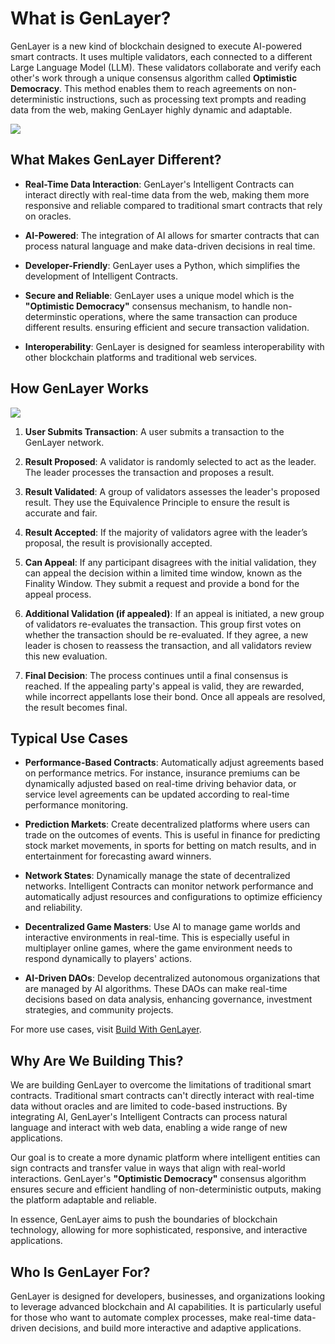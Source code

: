 # What is GenLayer?
GenLayer is a new kind of blockchain designed to execute AI-powered smart contracts. It uses multiple validators, each connected to a different Large Language Model (LLM). These validators collaborate and verify each other's work through a unique consensus algorithm called **Optimistic Democracy**. This method enables them to reach agreements on non-deterministic instructions, such as processing text prompts and reading data from the web, making GenLayer highly dynamic and adaptable.


![](/evolution.jpeg)

## What Makes GenLayer Different?

- **Real-Time Data Interaction**: GenLayer's Intelligent Contracts can interact directly with real-time data from the web, making them more responsive and reliable compared to traditional smart contracts that rely on oracles.

- **AI-Powered**: The integration of AI allows for smarter contracts that can process natural language and make data-driven decisions in real time. 

- **Developer-Friendly**: GenLayer uses a Python, which simplifies the development of Intelligent Contracts.

- **Secure and Reliable**: GenLayer uses a unique model which is the **"Optimistic Democracy"** consensus mechanism, to handle non-determinstic operations, where the same transaction can produce different results. ensuring efficient and secure transaction validation.

- **Interoperability**: GenLayer is designed for seamless interoperability with other blockchain platforms and traditional web services.

## How GenLayer Works

![](/genlayer-works.png)

1. **User Submits Transaction**: A user submits a transaction to the GenLayer network.

2. **Result Proposed**: A validator is randomly selected to act as the leader. The leader processes the transaction and proposes a result.

3. **Result Validated**: A group of validators assesses the leader's proposed result. They use the Equivalence Principle to ensure the result is accurate and fair.

4. **Result Accepted**: If the majority of validators agree with the leader’s proposal, the result is provisionally accepted.

5. **Can Appeal**: If any participant disagrees with the initial validation, they can appeal the decision within a limited time window, known as the Finality Window. They submit a request and provide a bond for the appeal process.

6. **Additional Validation (if appealed)**: If an appeal is initiated, a new group of validators re-evaluates the transaction. This group first votes on whether the transaction should be re-evaluated. If they agree, a new leader is chosen to reassess the transaction, and all validators review this new evaluation.

7. **Final Decision**: The process continues until a final consensus is reached. If the appealing party's appeal is valid, they are rewarded, while incorrect appellants lose their bond. Once all appeals are resolved, the result becomes final.

## Typical Use Cases

- **Performance-Based Contracts**: Automatically adjust agreements based on performance metrics. For instance, insurance premiums can be dynamically adjusted based on real-time driving behavior data, or service level agreements can be updated according to real-time performance monitoring.
  
- **Prediction Markets**: Create decentralized platforms where users can trade on the outcomes of events. This is useful in finance for predicting stock market movements, in sports for betting on match results, and in entertainment for forecasting award winners.
  
- **Network States**: Dynamically manage the state of decentralized networks. Intelligent Contracts can monitor network performance and automatically adjust resources and configurations to optimize efficiency and reliability.
  
- **Decentralized Game Masters**: Use AI to manage game worlds and interactive environments in real-time. This is especially useful in multiplayer online games, where the game environment needs to respond dynamically to players' actions.
  
- **AI-Driven DAOs**: Develop decentralized autonomous organizations that are managed by AI algorithms. These DAOs can make real-time decisions based on data analysis, enhancing governance, investment strategies, and community projects.

For more use cases, visit [Build With GenLayer](https://docs.genlayer.com/ideas).

## Why Are We Building This?

We are building GenLayer to overcome the limitations of traditional smart contracts. Traditional smart contracts can't directly interact with real-time data without oracles and are limited to code-based instructions. By integrating AI, GenLayer's Intelligent Contracts can process natural language and interact with web data, enabling a wide range of new applications.

Our goal is to create a more dynamic platform where intelligent entities can sign contracts and transfer value in ways that align with real-world interactions. GenLayer's **"Optimistic Democracy"** consensus algorithm ensures secure and efficient handling of non-deterministic outputs, making the platform adaptable and reliable.

In essence, GenLayer aims to push the boundaries of blockchain technology, allowing for more sophisticated, responsive, and interactive applications.

## Who Is GenLayer For?

GenLayer is designed for developers, businesses, and organizations looking to leverage advanced blockchain and AI capabilities. It is particularly useful for those who want to automate complex processes, make real-time data-driven decisions, and build more interactive and adaptive applications.
